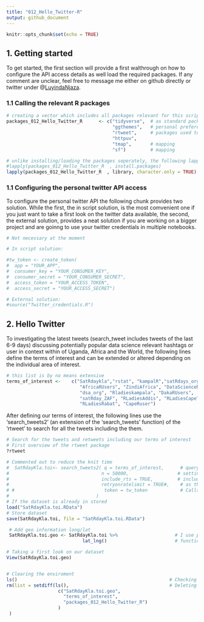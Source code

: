 ```yaml
---
title: "012_Hello_Twitter-R"
output: github_document
---
```


```r
knitr::opts_chunk$set(echo = TRUE)
```

## 1. Getting started

To get started, the first section will provide a first walthrough on how to  configure the API access details as well load the required packages. If any comment are unclear, feel free to message me either on github directly or twitter under @[LuyindaNjaza](https://twitter.com/LuyindaNjaza).

### 1.1 Calling the relevant R packages
```r
# creating a vector which includes all packages relevant for this script
packages_012_Hello_Twitter_R      <- c("tidyverse",  # as standard packages to call dplyr, ggplot2, ggthemes as one
                                       "ggthemes",   # personal preference; adds further optional themes to ggplot2
                                       "rtweet",     # packages used to access the twitter API
                                       "httpuv",
                                       "tmap",       # mapping
                                       "sf")         # mapping

# unlike installing/loading the packages seperately, the following lapply function from base R passes the fector to the install.packages and library function within two lines.
#lapply(packages_012_Hello_Twitter_R  , install.packages)                # install.packages()
lapply(packages_012_Hello_Twitter_R  , library, character.only = TRUE)   # library()
```

### 1.1 Configuring the personal twitter API access

To configure the personal twitter API the following chunk provides two solution. While the first, the in script solution, is the most comvenient one if you just want to take a first look on the twitter data available, the second, the external solution, provides a neat solution if you are working on a bigger project and are goinng to use your twitter credentials in multiple notebooks.

```r
# Not necessary at the moment

# In script solution:

#tw_token <- create_token(
#  app = "YOUR_APP",
#  consumer_key = "YOUR_CONSUMER_KEY",
#  consumer_secret = "YOUR_CONSUMER_SECRET",
#  access_token = "YOUR_ACCESS_TOKEN",
#  access_secret = "YOUR_ACCESS_SECRET")

# External solution:
#source("Twitter_credentials.R")
```

## 2. Hello Twitter

To investigating the latest tweets  (search_tweet includes tweets of the last 6-9 days) discussing potentially popular data science relevant hashtags or user in context within of Uganda, Africa and the World, the following lines define the  terms of interest and can be extended or altered depending on the individual area of interest.

```r
# this list is by no means extensive
terms_of_interest <-    c("SatRdaykla","rstat", "kampalR","satRdays_org",
                           "AfricaRUsers", "ZindiAfrica", "DataScienceNIG",
                           "dsa_org", "Rladieskampala", "DakaRUsers",
                           "satRday_ZAF", "RLadiesAddis", "RLadiesCapeTown",
                           "RLadiesRabat", "CapeRuser")
```

After defining our terms of interest, the following lines use the 'search_tweets2' (an extension of the 'search_tweets' function) of the 'rtweet' to search for all the tweets including the them. 

```r
# Search for the tweets and retweets including our terms of interest
# First overview of the rtweet package
?rtweet

# Commented out to reduce the knit time
#  SatRdayKla.toi<- search_tweets2( q = terms_of_interest,      # query to look up the predefined terms
#                                  n = 50000,                  # setting the limit of possible results to 50.000 tweets and retweets. Using the terms                                                                       defined above, the results should not exceed this limit. By searching for bigger datasets >                                                                 50.000 I I would personaly use to either split the requests or run them from an rapserry pi                                                                 or adrunino as the script can run for days, hours or even weeks.
#                                  include_rts = TRUE,         # include retweets to see were and who participates digitally in the SatrdayKla event
#                                  retryonratelimit = TRUE#,    # as the set treshold exceeds the current twitter timeout limit of 18.000 tweets per query                                                                   and 15 min, the retryonratelimit incorporates this limitations and enables to continue the                                                                 request after the limit is reached.
# #                                 token = tw_token            # Calls the twitter authentication defined before. At the moment not necessary.
#                                )
# If the dataset is already in stored 
load("SatRdayKla.toi.RData")
# Store dataset
save(SatRdayKla.toi, file = "SatRdayKla.toi.RData")

 # Add geo information long/lat
 SatRdayKla.toi.geo <- SatRdayKla.toi %>%                     # I use pipes as often as possible as they streamline my workflow considerably. In case of                                                                   any questions see https://r4ds.had.co.nz/pipes.html
                            lat_lng()                         # function of the rtweets package to convert the bbox_coords into conventional long/lat                                                                      geo-information

# Taking a first look on our dataset
View(SatRdayKla.toi.geo)


# Clearing the enviroment
ls()                                                        # Checking for available objects in the current enviroment. 
rm(list = setdiff(ls(),                                     # Deleting all objects except the dataset
                   c("SatRdayKla.toi.geo", 
                     "terms_of_interest",
                     "packages_012_Hello_Twitter_R")
                   )
 )
```

